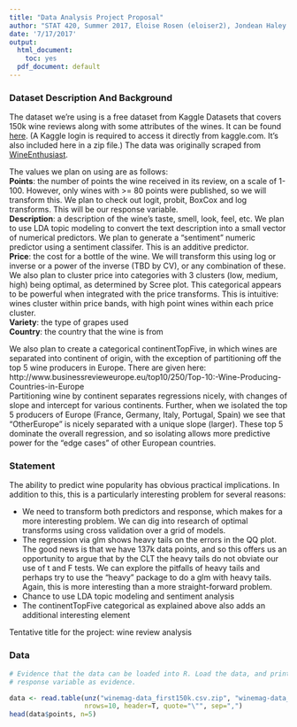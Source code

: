 ```yaml
---
title: "Data Analysis Project Proposal"
author: "STAT 420, Summer 2017, Eloise Rosen (eloiser2), Jondean Haley (jahaley2), Nilesh Malpekar (nmalpe2)"
date: '7/17/2017'
output:
  html_document: 
    toc: yes
  pdf_document: default
---
```


### Dataset Description And Background
The dataset we're using is a free dataset from Kaggle Datasets that covers 150k wine reviews along with some attributes of the wines. It can be found [here](https://www.kaggle.com/zynicide/wine-reviews). (A Kaggle login is required to access it directly from kaggle.com. It's also included here in a zip file.) The data was originally scraped from [WineEnthusiast](http://www.winemag.com/?s=&drink_type=wine).

The values we plan on using are as follows:  
**Points**: the number of points the wine received in its review, on a scale of 1-100. However, only wines with >= 80 points were published, so we will transform this. We plan to check out logit, probit, BoxCox and log transforms. This will be our response variable.  
**Description**: a description of the wine's taste, smell, look, feel, etc. We plan to use LDA topic modeling to convert the text description into a small vector of numerical predictors. We plan to generate a "sentiment" numeric predictor using a sentiment classifer. This is an additive predictor.  
**Price**: the cost for a bottle of the wine. We will transform this using log or inverse or a power of the inverse (TBD by CV), or any combination of these. We also plan to cluster price into categories with 3 clusters (low, medium, high) being optimal, as determined by Scree plot. This categorical appears to be powerful when integrated with the price transforms. This is intuitive: wines cluster within price bands, with high point wines within each price cluster.  
**Variety**: the type of grapes used  
**Country**: the country that the wine is from

We also plan to create a categorical continentTopFive, in which wines are separated into continent of origin, with the exception of partitioning off the top 5 wine producers in Europe. There are given here: http://www.businessrevieweurope.eu/top10/250/Top-10:-Wine-Producing-Countries-in-Europe  
Partitioning wine by continent separates regressions nicely, with changes of slope and intercept for various continents.  Further, when we isolated the top 5 producers of Europe (France, Germany, Italy, Portugal, Spain) we see that "OtherEurope" is nicely separated with a unique slope (larger).  These top 5 dominate the overall regression, and so isolating allows more predictive power for the "edge cases" of other European countries.


### Statement
The ability to predict wine popularity has obvious practical implications. In addition to this, this is a particularly interesting problem for several reasons:

* We need to transform both predictors and response, which makes for a more interesting problem. We can dig into research of optimal transforms using cross validation over a grid of models.
* The regression via glm shows heavy tails on the errors in the QQ plot. The good news is that we have 137k data points, and so this offers us an opportunity to argue that by the CLT the heavy tails do not obviate our use of t and F tests. We can explore the pitfalls of heavy tails and perhaps try to use the "heavy" package to do a glm with heavy tails. Again, this is more interesting than a more straight-forward problem.
* Chance to use LDA topic modeling and sentiment analysis
* The continentTopFive categorical as explained above also adds an additional interesting element

Tentative title for the project: wine review analysis

### Data

```r
# Evidence that the data can be loaded into R. Load the data, and print the first few values of the 
# response variable as evidence.

data <- read.table(unz("winemag-data_first150k.csv.zip", "winemag-data_first150k.csv"), 
                   nrows=10, header=T, quote="\"", sep=",")
head(data$points, n=5)
```
